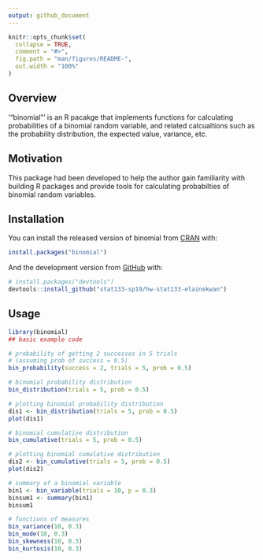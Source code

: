 ```yaml
---
output: github_document
---
```


<!-- README.md is generated from README.Rmd. Please edit that file -->

```r
knitr::opts_chunk$set(
  collapse = TRUE,
  comment = "#>",
  fig.path = "man/figures/README-",
  out.width = "100%"
)
```
## Overview
'"binomial"' is an R pacakge that implements functions for calculating probabilities of a binomial random variable, and related calcualtions such as the probability distribution, the expected value, variance, etc.

## Motivation 
This package had been developed to help the author gain familiarity with building R packages and provide tools for calculating probabilties of binomial random variables.

## Installation

You can install the released version of binomial from [CRAN](https://CRAN.R-project.org) with:

``` r
install.packages("binomial")
```

And the development version from [GitHub](https://github.com/) with:

``` r
# install.packages("devtools")
devtools::install_github("stat133-sp19/hw-stat133-elainekwan")
```
## Usage

```r
library(binomial)
## basic example code

# probability of getting 2 successes in 5 trials
# (assuming prob of success = 0.5)
bin_probability(success = 2, trials = 5, prob = 0.5)

# binomial probability distribution
bin_distribution(trials = 5, prob = 0.5)

# plotting binomial probability distribution
dis1 <- bin_distribution(trials = 5, prob = 0.5)
plot(dis1)

# binomial cumulative distribution
bin_cumulative(trials = 5, prob = 0.5)

# plotting binomial cumulative distribution
dis2 <- bin_cumulative(trials = 5, prob = 0.5)
plot(dis2)

# summary of a binomial variable
bin1 <- bin_variable(trials = 10, p = 0.3)
binsum1 <- summary(bin1)
binsum1

# functions of measures
bin_variance(10, 0.3)
bin_mode(10, 0.3)
bin_skewness(10, 0.3)
bin_kurtosis(10, 0.3)
```
